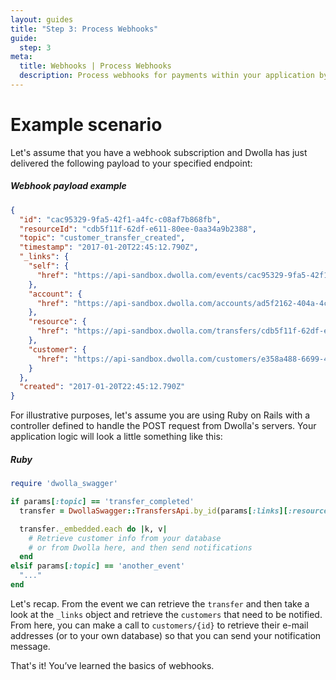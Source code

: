 ```yaml
---
layout: guides
title: "Step 3: Process Webhooks"
guide:
  step: 3
meta:
  title: Webhooks | Process Webhooks
  description: Process webhooks for payments within your application by utilizing our open API with no per transaction fees.
---
```


# Example scenario

Let's assume that you have a webhook subscription and Dwolla has just delivered the following payload to your specified endpoint:

##### Webhook payload example

```json
{
  "id": "cac95329-9fa5-42f1-a4fc-c08af7b868fb",
  "resourceId": "cdb5f11f-62df-e611-80ee-0aa34a9b2388",
  "topic": "customer_transfer_created",
  "timestamp": "2017-01-20T22:45:12.790Z",
  "_links": {
    "self": {
      "href": "https://api-sandbox.dwolla.com/events/cac95329-9fa5-42f1-a4fc-c08af7b868fb"
    },
    "account": {
      "href": "https://api-sandbox.dwolla.com/accounts/ad5f2162-404a-4c4c-994e-6ab6c3a13254"
    },
    "resource": {
      "href": "https://api-sandbox.dwolla.com/transfers/cdb5f11f-62df-e611-80ee-0aa34a9b2388"
    },
    "customer": {
      "href": "https://api-sandbox.dwolla.com/customers/e358a488-6699-4d79-bbfb-c5bf58100ea4"
    }
  },
  "created": "2017-01-20T22:45:12.790Z"
}
```

For illustrative purposes, let's assume you are using Ruby on Rails with a controller defined to handle the POST request from Dwolla's servers. Your application logic will look a little something like this:

##### Ruby

```ruby
require 'dwolla_swagger'

if params[:topic] == 'transfer_completed'
  transfer = DwollaSwagger::TransfersApi.by_id(params[:links][:resource][:href])

  transfer._embedded.each do |k, v|
    # Retrieve customer info from your database
    # or from Dwolla here, and then send notifications
  end
elsif params[:topic] == 'another_event'
  "..."
end
```

Let's recap. From the event we can retrieve the `transfer` and then take a look at the `_links` object and retrieve the `customers` that need to be notified. From here, you can make a call to `customers/{id}` to retrieve their e-mail addresses (or to your own database) so that you can send your notification message.

That's it! You’ve learned the basics of webhooks.
